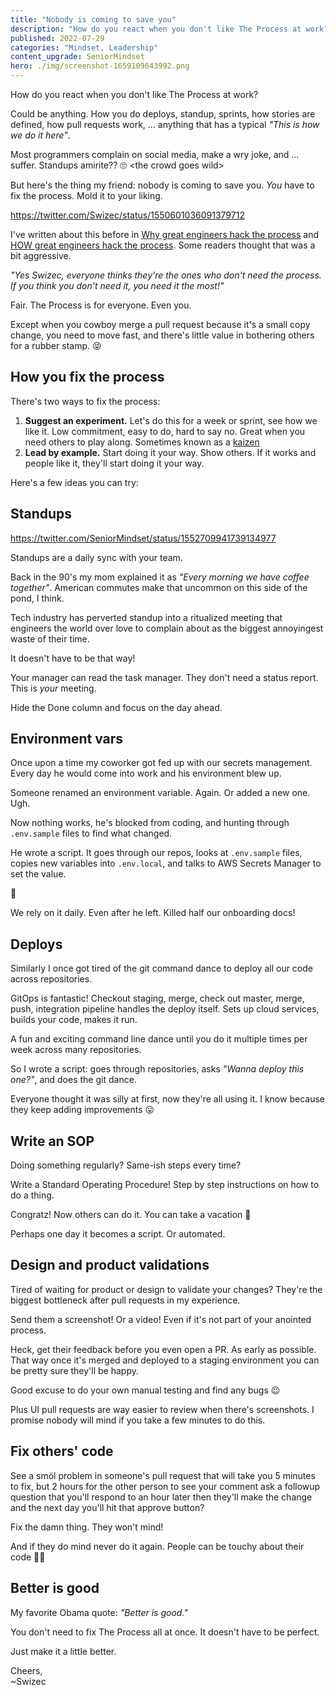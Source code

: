 ```yaml
---
title: "Nobody is coming to save you"
description: "How do you react when you don't like The Process at work? Most programmers complain on social media, make a wry joke, and ... suffer. Not great"
published: 2022-07-29
categories: "Mindset, Leadership"
content_upgrade: SeniorMindset
hero: ./img/screenshot-1659109643992.png
---
```


How do you react when you don't like The Process at work?

Could be anything. How you do deploys, standup, sprints, how stories are defined, how pull requests work, ... anything that has a typical _"This is how we do it here"_.

Most programmers complain on social media, make a wry joke, and ... suffer. Standups amirite?? 🙄 &lt;the crowd goes wild&gt;

But here's the thing my friend: nobody is coming to save you. _You_ have to fix the process. Mold it to your liking.

https://twitter.com/Swizec/status/1550601036091379712

I've written about this before in [Why great engineers hack the process](https://swizec.com/blog/why-great-engineers-hack-the-process/) and [HOW great engineers hack the process](https://swizec.com/blog/how-great-engineers-hack-the-process/). Some readers thought that was a bit aggressive.

_"Yes Swizec, everyone thinks they're the ones who don't need the process. If you think you don't need it, you need it the most!"_

Fair. The Process is for everyone. Even you.

Except when you cowboy merge a pull request because it's a small copy change, you need to move fast, and there's little value in bothering others for a rubber stamp. 😝

## How you fix the process

There's two ways to fix the process:

1. **Suggest an experiment.** Let's do this for a week or sprint, see how we like it. Low commitment, easy to do, hard to say no. Great when you need others to play along. Sometimes known as a [kaizen](https://en.wikipedia.org/wiki/Kaizen)
2. **Lead by example.** Start doing it your way. Show others. If it works and people like it, they'll start doing it your way.

Here's a few ideas you can try:

## Standups

https://twitter.com/SeniorMindset/status/1552709941739134977

Standups are a daily sync with your team.

Back in the 90's my mom explained it as _"Every morning we have coffee together"_. American commutes make that uncommon on this side of the pond, I think.

Tech industry has perverted standup into a ritualized meeting that engineers the world over love to complain about as the biggest annoyingest waste of their time.

It doesn't have to be that way!

Your manager can read the task manager. They don't need a status report. This is _your_ meeting.

Hide the Done column and focus on the day ahead.

## Environment vars

Once upon a time my coworker got fed up with our secrets management. Every day he would come into work and his environment blew up.

Someone renamed an environment variable. Again. Or added a new one. Ugh.

Now nothing works, he's blocked from coding, and hunting through `.env.sample` files to find what changed.

He wrote a script. It goes through our repos, looks at `.env.sample` files, copies new variables into `.env.local`, and talks to AWS Secrets Manager to set the value.

🤩

We rely on it daily. Even after he left. Killed half our onboarding docs!

## Deploys

Similarly I once got tired of the git command dance to deploy all our code across repositories.

GitOps is fantastic! Checkout staging, merge, check out master, merge, push, integration pipeline handles the deploy itself. Sets up cloud services, builds your code, makes it run.

A fun and exciting command line dance until you do it multiple times per week across many repositories.

So I wrote a script: goes through repositories, asks _"Wanna deploy this one?"_, and does the git dance.

Everyone thought it was silly at first, now they're all using it. I know because they keep adding improvements 😛

## Write an SOP

Doing something regularly? Same-ish steps every time?

Write a Standard Operating Procedure! Step by step instructions on how to do a thing.

Congratz! Now others can do it. You can take a vacation 🥳

Perhaps one day it becomes a script. Or automated.

## Design and product validations

Tired of waiting for product or design to validate your changes? They're the biggest bottleneck after pull requests in my experience.

Send them a screenshot! Or a video! Even if it's not part of your anointed process.

Heck, get their feedback before you even open a PR. As early as possible. That way once it's merged and deployed to a staging environment you can be pretty sure they'll be happy.

Good excuse to do your own manual testing and find any bugs 😉

Plus UI pull requests are way easier to review when there's screenshots. I promise nobody will mind if you take a few minutes to do this.

## Fix others' code

See a smöl problem in someone's pull request that will take you 5 minutes to fix, but 2 hours for the other person to see your comment ask a followup question that you'll respond to an hour later then they'll make the change and the next day you'll hit that approve button?

Fix the damn thing. They won't mind!

And if they do mind never do it again. People can be touchy about their code 🤷‍♀️

## Better is good

My favorite Obama quote: _"Better is good."_

You don't need to fix The Process all at once. It doesn't have to be perfect.

Just make it a little better.

Cheers,<br/>
~Swizec
